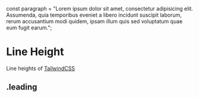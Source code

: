const paragraph = "Lorem ipsum dolor sit amet, consectetur adipisicing elit. Assumenda, quia temporibus eveniet a libero incidunt suscipit laborum, rerum accusantium modi quidem, ipsam illum quis sed voluptatum quae eum fugit earum.";

<Meta title="Styleguide/Typography/Line Height"/>

# Line Height

Line heights of <a href="https://tailwindcss.com/docs/line-height">TailwindCSS</a>

<div>
	<div class="px-2 w-full relative mt-8">
		<h2 class="mb-4 mt-8">.leading</h2>
		<TypographyBlock twClass="leading-none" text={paragraph} />
		<TypographyBlock twClass="leading-tight" text={paragraph} />
		<TypographyBlock twClass="leading-snug" text={paragraph} />
		<TypographyBlock twClass="leading-normal" text={paragraph} />
		<TypographyBlock twClass="leading-loose" text={paragraph} />
	</div>
	<div class="h-20"></div>
</div>